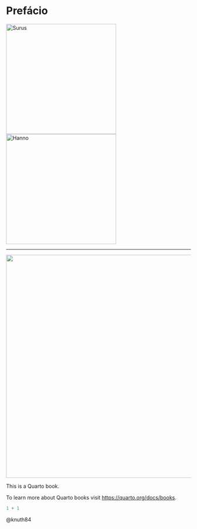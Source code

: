 # Prefácio {.unnumbered}



::: {layout="[[1], [1]]"}
![Surus](img/EEMP — Logo.png){#fig-eemp width=300px}
![Hanno](img/EEMP — Unesco.jpg){#fig-peaunesco width=300px}

:::


---



![](img/EEMP — Letras.jpg){#fig-peaunesco width=608px}

This is a Quarto book.

To learn more about Quarto books visit <https://quarto.org/docs/books>.

```r
1 + 1
```

@knuth84


